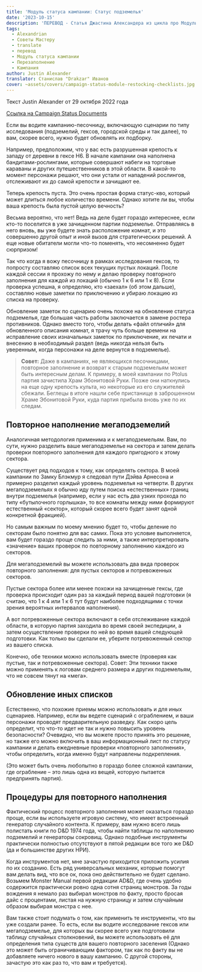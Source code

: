 ```yaml
---
title: 'Модуль статуса кампании: Статус подземелья'
date: '2023-10-15'
description: 'ПЕРЕВОД - Статья Джастина Александера из цикла про Модуль статуса кампании посвященная перезаполнению и обновлению локаций (подземелий) #alexandrian #translate #dnd5e #campaign #gmtips'
tags:
  - Alexandrian
  - Советы Мастеру
  - translate
  - перевод
  - Модуль статуса кампании
  - Перезаполнение
  - Кампания
author: Justin Alexander
translator: Станислав "Drakzar" Иванов
cover: ~assets/covers/campaign-status-module-restocking-checklists.jpg
---
```


Текст Justin Alexander от 29 октября 2022 года

[Ссылка на Campaign Status Documents](/post/translate/alexandrian-smart-prep-4-campaign-status-documents)

Если вы водите кампанию-песочницу, включающую сценарии по типу исследования (подземелий, гексов, городской среды и так далее), то вам, скорее всего, нужно будет обновлять их подборку.

Например, предположим, что у вас есть разрушенная крепость к западу от деревни в гексе H6. В начале кампании она наполнена бандитами-рослингами, которые совершают набеги на торговые караваны и других путешественников в этой области. В какой-то момент персонажи решают, что они устали от нападений рослингов, отслеживают их до самой крепости и зачищают ее.

Теперь крепость пуста. Это очень простая форма статус-кво, который может длиться любое количество времени. Однако хотите ли вы, чтобы ваша крепость была пустой целую вечность?

Весьма вероятно, что нет! Ведь на деле будет гораздо интереснее, если кто-то поселится в уже зачищенном партии подземелье. Отправляясь в него вновь, вы уже будете знать расположение комнат, и это совершенно другой опыт и иной вызов для стратегических решений. А еще новые обитатели могли что-то поменять, что несомненно будет сюрпризом!

Так что когда я вожу песочницу в рамках исследования гексов, то попросту составляю список всех текущих пустых локаций. После каждой сессии я прохожу по нему и делаю проверку повторного заполнения для каждой из локаций (обычно 1 к 6 или 1 к 8). Если проверка успешна, я определяю, кто «заехал» (об этом дальше), составляю новые заметки по приключению и убираю локацию из списка на проверку.

Обновление заметок по сценарию очень похоже на обновление статуса подземелья, где большая часть работы заключается в замене ростера противников. Однако вместо того, чтобы делать «файл отличий» для обновленного описания комнат, я трачу чуть больше времени на исправление своих изначальных заметок по приключение, их печати и внесению в необходимый раздел (ведь никогда нельзя быть уверенным, когда персонажи на деле вернутся в подземелье).

> **Совет:** Даже в кампаниях, не являющихся песочницами, повторное заполнение и возврат к старым подземельям может быть интересным делам. К примеру, в моей кампании по Ptolus партия зачистила Храм Эбонитовой Руки. Позже они наткнулись на еще одну крепость культа, но некоторые из его служителей сбежали. Беглецы в итоге нашли себе пристанище в заброшенном Храме Эбонитовой Руки, куда партия прибыла вновь уже по их следам.

## Повторное наполнение мегаподземелий

Аналогичная методология применима и к мегаподземельям. Вам, по сути, нужно разделить ваше мегаподземелье на сектора и затем делать проверки повторного заполнения для каждого пригодного к этому сектора.

Существует ряд подходов к тому, как определять сектора. В моей кампании по Замку Блэкмур я следовал пути Дэйва Арнесона и примерно разделил каждый уровень подземелья на четверти. В других мегаподземельях я обычно иду путем поиска «естественных» границ внутри подземелья (например, если у нас есть два узких прохода по типу «бутылочного горлышка», то все комнаты между ними формируют естественный «сектор», который скорее всего будет занят одной конкретной фракцией).

Но самым важным по моему мнению будет то, чтобы деление по секторам было понятно для вас самих. Пока это условие выполняется, вам будет гораздо проще следить за ними, а также интерпретировать «значение» ваших проверок по повторному заполнению каждого из секторов.

Для мегаподземелий вы можете использовать два вида проверок повторного заполнения: для пустых секторов и потревоженных секторов.

Пустые сектора более или менее похожи на зачищенные гексы, где проверка происходит один раз за каждый период вашей подготовки (я считаю, что 1 к 4 или 1 к 6 тут будут наиболее подходящими с точки зрения вероятных интервалов наполнения).

А вот потревоженные сектора включают в себя отслеживание каждой области, в которую партия заходила во время своей экспедиции, а затем осуществление проверки по ней во время вашей следующей подготовки. Как только вы сделали ее, уберите потревоженный сектор из вашего списка.

Конечно, обе техники можно использовать вместе (проверяя как пустые, так и потревоженные сектора).
Совет: Эти техники также можно применять к логовам среднего размера и других подземельям, что не совсем тянут на «мега».

## Обновление иных списков

Естественно, что похожие приемы можно использовать и для иных сценариев.
Например, если вы ведете сценарий с ограблением, и ваши персонажи проводят предварительную разведку. Как скоро цель определит, что что-то идет не так и нужно повысить уровень безопасности? Очевидно, что вы можете просто принять это решение, но также его можно включить в ваш информационный лист по статусу кампании и делать ежедневные проверки «повторного заполнения», чтобы определить, когда именно будут направлены подкрепления.

(Это может быть очень любопытно в гораздо более сложной кампании, где ограбление – это лишь одна из вещей, которую пытается предпринять партия).

## Процедуры для повторного наполнения

Фактический процесс повторного заполнения может оказаться гораздо проще, если вы используете игровую систему, что имеет встроенный генератор случайного контента. К примеру, вам нужно всего лишь полистать книги по D&D 1974 года, чтобы найти таблицы по наполнению подземелий и генераторы сокровищ. Однако подобные инструменты практически полностью отсутствуют в пятой редакции все того же D&D (да и большинстве других НРИ).

Когда инструментов нет, мне зачастую приходится приложить усилия по их созданию. Есть ряд универсальных механик, которые помогут вам делать вид, что все ок, пока оно действительно не будет сделано. Возьмем Monster Manual первой редакции AD&D, где очень удобно содержится практически ровно одна сотня страниц монстров. За годы вождения я немало раз выбирал монстров по факту, просто бросая дайс с процентами, листая на нужную страницу и затем случайным образом выбирая монстра с нее.

Вам также стоит подумать о том, как применить те инструменты, что вы уже создали ранее. То есть, если вы водите исследование гексов или мегаподземелье, для которых вы скорее всего уже подготовили таблицу случайных столкновений, вы можете использовать её для определения типа существ для вашего повторного заселения (Однако это может быть ограничивающим фактором, так как по факту вы не добавляете ничего нового в вашу кампанию. С другой стороны, зачастую это как раз то, что вам и требуется).
